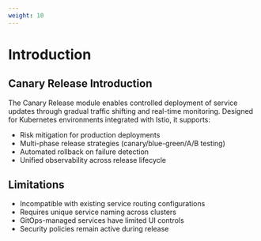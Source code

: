 ```yaml
---
weight: 10
---
```



# Introduction

## Canary Release Introduction

The Canary Release module enables controlled deployment of service updates through gradual traffic shifting and real-time monitoring. Designed for Kubernetes environments integrated with Istio, it supports:

- Risk mitigation for production deployments
- Multi-phase release strategies (canary/blue-green/A/B testing)
- Automated rollback on failure detection
- Unified observability across release lifecycle

## Limitations
- Incompatible with existing service routing configurations
- Requires unique service naming across clusters
- GitOps-managed services have limited UI controls
- Security policies remain active during release



